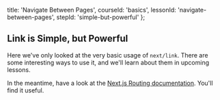 
  title: 'Navigate Between Pages',
  courseId: 'basics',
  lessonId: 'navigate-between-pages',
  stepId: 'simple-but-powerful'
};

## Link is Simple, but Powerful

Here we've only looked at the very basic usage of `next/link`. There are some interesting ways to use it, and we'll learn about them in upcoming lessons.

In the meantime, have a look at the [Next.js Routing documentation](https://nextjs.org/docs/routing/introduction). You'll find it useful.


